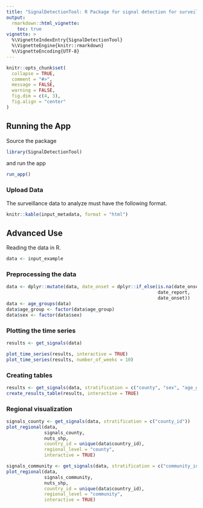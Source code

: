 ```yaml
---
title: "SignalDetectionTool: R Package for signal detection for surveillance data"
output: 
  rmarkdown::html_vignette:
    toc: true
vignette: >
  %\VignetteIndexEntry{SignalDetectionTool}
  %\VignetteEngine{knitr::rmarkdown}
  %\VignetteEncoding{UTF-8}
---
```


```r
knitr::opts_chunk$set(
  collapse = TRUE,
  comment = "#>",
  message = FALSE, 
  warning = FALSE,
  fig.dim = c(4, 3), 
  fig.align = "center"
)

```


## Running the App 

Source the package

```r
library(SignalDetectionTool)
```

and run the app

```r
run_app()
```

### Upload Data 

The surveillance data to analyze must have the following format. 

```r
knitr::kable(input_metadata, format = "html")
```


## Advanced Use 

Reading the data in R.

```r
data <- input_example

```

### Preprocessing the data

```r
data <- dplyr::mutate(data, date_onset = dplyr::if_else(is.na(date_onset), 
                                                        date_report, 
                                                        date_onset)) 
data <- age_groups(data)
data$age_group <- factor(data$age_group)
data$sex <- factor(data$sex)
```

### Plotting the time series

```r
results <- get_signals(data)

plot_time_series(results, interactive = TRUE)
plot_time_series(results, number_of_weeks = 10)
```

### Creating tables 

```r
results <- get_signals(data, stratification = c("county", "sex", "age_group"))
create_results_table(results, interactive = TRUE)
```


### Regional visualization


```r
signals_county <- get_signals(data, stratification = c("county_id"))
plot_regional(data, 
              signals_county, 
              nuts_shp, 
              country_id = unique(data$country_id), 
              regional_level = "county", 
              interactive = TRUE)
```

```r
signals_community <- get_signals(data, stratification = c("community_id"))
plot_regional(data, 
              signals_community, 
              nuts_shp, 
              country_id = unique(data$country_id), 
              regional_level = "community", 
              interactive = TRUE)
```



